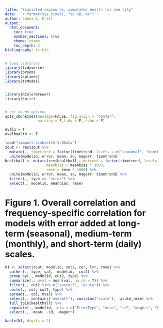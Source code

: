 ```yaml
---
title: "Simulated exposures, simulated health for one city"
date: '`r format(Sys.time(), "%d %B, %Y")`'
author: Jenna R. Krall
output:
  html_document:
    toc: true
    number_sections: true
    theme: cosmo
    toc_depth: 2
bibliography: ts.bib
---
```





```r
# load libraries
library(tidyverse)
library(broom)
library(splines)
library(tsModel)


library(RColorBrewer)
library(knitr)


# set chunk options
opts_chunk$set(message=FALSE, fig.align = "center",
               warning = F,tidy = F, echo = F)

eval1 = T
evalhealth <- T
```



```r
load("simpoll-simhealth-1.RData")
zout <- res$zout %>%
  mutate(., timetrend = factor(timetrend, levels = c("seasonal", "monthly", "acute"))) %>%
  unite(modelid, error, mean, sd, magerr, timetrend)
healthall <- mutate(res$healthall,timetrend = factor(timetrend, levels = c("seasonal", "monthly", "acute")),
                   meanbias = meanbias * 1000,
                   rmse = rmse * 1000) %>%
  unite(modelid, error, mean, sd, magerr, timetrend) %>%
  filter(., type == "error") %>%
  select(., modelid, meanbias, rmse)


```


# Figure 1. Overall correlation and frequency-specific correlation for models with error added at long-term (seasonal), medium-term (monthly), and short-term (daily) scales.

```r
k1 <- select(zout, modelid, cut2, cor, lvr, rmse) %>%
  gather(., type, val, -modelid, -cut2) %>%
  group_by(., modelid, cut2, type) %>%
  summarize(., mval = mean(val, na.rm = T)) %>%
  filter(., cut2 %in% c("overall", "acute")) %>%
  unite(., col, cut2, type) %>%
  spread(., col, mval) %>%
  select(., contains("overall"), contains("acute"), -acute_rmse) %>%
  full_join(healthall) %>%
  separate(., modelid, into = c("ErrorType", "mean", "sd", "magerr", "ErrorFreq"), sep = "_") %>%
  select(., -mean, -sd, -magerr)

kable(k1, digits = 2)
```